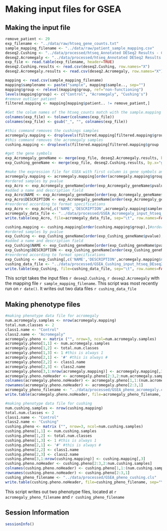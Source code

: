 Making input files for GSEA
========================================================

Making the input file
----------------------

```r
remove_patient <- 29
exp_filename <- "../data/raw/htseq_gene_counts.txt"
sample_mapping_filename <- "../data/raw/patient_sample_mapping.csv"
deseq2.Cushing <- "../data/processed/htseq_Annotated DESeq2 Results - Cushing.csv"
deseq2.Acromegaly <- "../data/processed/htseq_Annotated DESeq2 Results - Acromegaly.csv"
exp_file <- read.table(exp_filename, header=TRUE)
deseq2.Cushing.results <- read.csv(deseq2.Cushing, row.names="X")
deseq2.Acromegaly.results <- read.csv(deseq2.Acromegaly, row.names="X")

mapping <- read.csv(sample_mapping_filename)
mapping$samplename <- paste("sample", mapping$sample.., sep="")
mapping$group <- relevel(mapping$group, ref="non-functioning")
levels(mapping$group) <- c("Control", "Acromegaly", "Cushing's")
#remove outlier patient
filtered.mapping <- mapping[mapping$patient.. != remove_patient,]

#Get the colum names of the htseq_counts match with the sample.mapping file
colnames(exp_file) <- tolower(colnames(exp_file))
colnames(exp_file) <- gsub("_", "", colnames(exp_file))

#this command removes the cushings samples
acromegaly.mapping <- droplevels(filtered.mapping[filtered.mapping$group != "Cushing's",])
#this command removes the acromegaly samples
cushing.mapping <- droplevels(filtered.mapping[filtered.mapping$group != "Acromegaly"&filtered.mapping$samplename %in% colnames(exp_file),])

#get the gene symbols
exp_Acromegaly_geneName <- merge(exp_file, deseq2.Acromegaly.results, by.x="genes", by.y="Row.names")
exp_Cushing_geneName <- merge(exp_file, deseq2.Cushing.results, by.x="genes", by.y="Row.names")

#make the expression file for GSEA with first column is gene symbols and other columns are htseq counts
acromegaly.mapping <- acromegaly.mapping[order(acromegaly.mapping$group),]#order the samples by control vs acromegaly
#ordered samples by pvalue
exp_Acro <- exp_Acromegaly_geneName[order(exp_Acromegaly_geneName$pvalue),acromegaly.mapping$samplename] 
#added a name and description field
exp_Acro$NAME <- exp_Acromegaly_geneName[order(exp_Acromegaly_geneName$pvalue),]$external_gene_id 
exp_Acro$DESCRIPTION <- exp_Acromegaly_geneName[order(exp_Acromegaly_geneName$pvalue),]$genes
#reordered according to format specifications
exp_Acro <- exp_Acro[,c('NAME','DESCRIPTION',acromegaly.mapping$samplename)]
acromegaly_data_file <- "../data/processed/GSEA_Acromegaly_input_htseq_DEseq2.txt"
write.table(exp_Acro, file=acromegaly_data_file, sep="\t", row.names=FALSE, quote=FALSE)

cushing.mapping <- cushing.mapping[order(cushing.mapping$group),]#order the samples by control vs acromegaly
#ordered samples by pvalue
exp_Cushing <- exp_Cushing_geneName[order(exp_Cushing_geneName$pvalue),acromegaly.mapping$samplename] 
#added a name and description field
exp_Cushing$NAME <- exp_Cushing_geneName[order(exp_Cushing_geneName$pvalue),]$external_gene_id 
exp_Cushing$DESCRIPTION <- exp_Cushing_geneName[order(exp_Cushing_geneName$pvalue),]$genes
#reordered according to format specifications
exp_Cushing <- exp_Cushing[,c('NAME','DESCRIPTION',acromegaly.mapping$samplename)]
cushing_data_file <- "../data/processed/GSEA_Cushing_input_htseq_DEseq2.txt"
write.table(exp_Cushing, file=cushing_data_file, sep="\t", row.names=FALSE, quote=FALSE)
```

This script takes the input files `r deseq2.Cushing`, `r deseq2.Acromegaly` with the mapping file `r sample_mapping_filename`.  This script was most recently run on `r date()`.  It writes out two data files `r cushing_data_file`

Making phenotype files
-----------------------

```r
#making phenotype data file for acromegaly
num.acromegaly.samples <- nrow(acromegaly.mapping)
total.num.classes <- 2
class1.name <- "Control"
class2.name <- "Acromegaly"
acromegaly.pheno <- matrix ("", nrow=3, ncol=num.acromegaly.samples)
acromegaly.pheno[1,1] <- num.acromegaly.samples
acromegaly.pheno[1,2] <- total.num.classes
acromegaly.pheno[1,3] <- 1 #this is always 1
acromegaly.pheno[2,1] <- '#' #this is always #
acromegaly.pheno[2,2] <- class1.name
acromegaly.pheno[2,3] <- class2.name
acromegaly.pheno[3,1:nrow(acromegaly.mapping)] <- acromegaly.mapping[,3]
acromegaly.pheno.noHeader <- acromegaly.pheno[2:3,2:num.acromegaly.samples]
colnames(acromegaly.pheno.noHeader) <- acromegaly.pheno[1,1:(num.acromegaly.samples-1)]
rownames(acromegaly.pheno.noHeader) <- acromegaly.pheno[2:3,1]
acromegaly_pheno_filename <- "../data/processed/GSEA_pheno_acromegaly.cls"
write.table(acromegaly.pheno.noHeader, file=acromegaly_pheno_filename, sep="\t", quote=FALSE)

#making phenotype data file for cushing
num.cushing.samples <- nrow(cushing.mapping)
total.num.classes <- 2
class1.name <- "Control"
class2.name <- "Cushing"
cushing.pheno <- matrix ("", nrow=3, ncol=num.cushing.samples)
cushing.pheno[1,1] <- num.cushing.samples
cushing.pheno[1,2] <- total.num.classes
cushing.pheno[1,3] <- 1 #this is always 1
cushing.pheno[2,1] <- '#' #this is always #
cushing.pheno[2,2] <- class1.name
cushing.pheno[2,3] <- class2.name
cushing.pheno[3,1:nrow(cushing.mapping)] <- cushing.mapping[,3]
cushing.pheno.noHeader <- cushing.pheno[2:3,2:num.cushing.samples]
colnames(cushing.pheno.noHeader) <- cushing.pheno[1,1:(num.cushing.samples-1)]
rownames(cushing.pheno.noHeader) <- cushing.pheno[2:3,1]
cushing_pheno_filename <- "../data/processed/GSEA_pheno_cushing.cls"
write.table(cushing.pheno.noHeader, file=cushing_pheno_filename, sep="\t", quote=FALSE)
```
This script writes out two phenotype files, located at `r acromegaly_pheno_filename` and `r cushing_pheno_filename`

Session Information
---------------------

```r
sessionInfo()
```